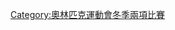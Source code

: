 {{Navbox
|name = 奥林匹克运动会冬季两项比赛
|title = [[冬季奥林匹克运动会冬季两项比赛]]
|titlestyle = background:#BFD7FF;
|image = [[File:Biathlon pictogram.svg|50px]]
|liststyle = font-size:100%;
|groupstyle = background:#BFD7FF;
| listclass = hlist
|group1 = 军事巡逻
|list1 = 
* [[1924年冬季奥林匹克运动会军事巡逻比赛|1924]]
* [[1928年冬季奥林匹克运动会军事巡逻比赛|1928]]
* [[1936年冬季奥林匹克运动会军事巡逻比赛|1936]]
* [[1948年冬季奥林匹克运动会军事巡逻比赛|1948]]
|group2 = 冬季两项
|list2 = 
* [[1960年冬季奥林匹克运动会冬季两项比赛|1960]]
* [[1964年冬季奥林匹克运动会冬季两项比赛|1964]]
* [[1968年冬季奥林匹克运动会冬季两项比赛|1968]]
* [[1972年冬季奥林匹克运动会冬季两项比赛|1972]]
* [[1976年冬季奥林匹克运动会冬季两项比赛|1976]]
* [[1980年冬季奥林匹克运动会冬季两项比赛|1980]]
* [[1984年冬季奥林匹克运动会冬季两项比赛|1984]]
* [[1988年冬季奥林匹克运动会冬季两项比赛|1988]]
* [[1992年冬季奥林匹克运动会冬季两项比赛|1992]]
* [[1994年冬季奥林匹克运动会冬季两项比赛|1994]]
* [[1998年冬季奥林匹克运动会冬季两项比赛|1998]]
* [[2002年冬季奥林匹克运动会冬季两项比赛|2002]]
* [[2006年冬季奥林匹克运动会冬季两项比赛|2006]]
* [[2010年冬季奥林匹克运动会冬季两项比赛|2010]]
* [[2014年冬季奧林匹克運動會冬季兩項比賽|2014]]
* [[2018年冬季奧林匹克運動會冬季兩項比賽|2018]]
* [[2022年冬季奧林匹克運動會冬季兩項比賽|2022]]
| belowclass = hlist
| below = 
* [[奧林匹克運動會冬季兩項獎牌得主列表|獎牌得主]]
* [[奧運冬季兩項場館列表|奧運場館列表]]
| belowstyle = background-color:#BFD7FF;
}}<includeonly>[[Category:奧林匹克運動會冬季兩項比賽]]</includeonly><noinclude>
[[Category:冬季奧林匹克運動會比賽項目模板|{{PAGENAME}}]]
</noinclude>